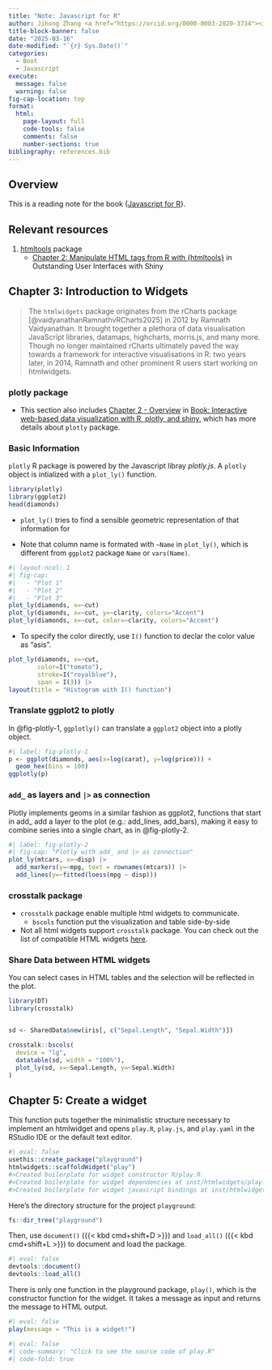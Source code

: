 ```yaml
---
title: "Note: Javascript for R"
author: Jihong Zhang <a href="https://orcid.org/0000-0003-2820-3734"><img src="/images/ORCID-iD_icon_24x24.png" alt=""/></a>
title-block-banner: false
date: "2025-03-16"
date-modified: "`{r} Sys.Date()`"
categories:
  - Boot
  - Javascript
execute: 
  message: false
  warning: false  
fig-cap-location: top  
format:
  html:
    page-layout: full
    code-tools: false
    comments: false
    number-sections: true
bibliography: references.bib
---
```


::: objectives
## Overview {.unnumbered}

This is a reading note for the book {[Javascript for R](https://book.javascript-for-r.com/widgets-intro-intro)}.
:::

## Relevant resources

1.  [htmltools](https://github.com/rstudio/htmltools) package
    -   [Chapter 2: Manipulate HTML tags from R with {htmltools}](https://unleash-shiny.rinterface.com/htmltools-overview) in Outstanding User Interfaces with Shiny

## Chapter 3: Introduction to Widgets

> The `htmlwidgets` package originates from the rCharts package [@vaidyanathanRamnathvRCharts2025] in 2012 by Ramnath Vaidyanathan. It brought together a plethora of data visualisation JavaScript libraries, datamaps, highcharts, morris.js, and many more. Though no longer maintained rCharts ultimately paved the way towards a framework for interactive visualisations in R: two years later, in 2014, Ramnath and other prominent R users start working on htmlwidgets.

### plotly package

-   This section also includes [Chapter 2 - Overview](https://plotly-r.com/overview) in [Book: Interactive web-based data visualization with R, plotly, and shiny](https://plotly-r.com/), which has more details about `plotly` package.

::: callout-note
### Basic Information

`plotly` R package is powered by the Javascript libray *plotly.js*. A `plotly` object is intialized with a `plot_ly()` function.

```r
library(plotly)
library(ggplot2)
head(diamonds)
```

-   `plot_ly()` tries to find a sensible geometric representation of that information for

-   Note that column name is formated with `~Name` in `plot_ly()`, which is different from `ggplot2` package `Name` or `vars(Name)`.

```r
#| layout-ncol: 1
#| fig-cap:
#|   - "Plot 1"
#|   - "Plot 2"
#|   - "Plot 3"
plot_ly(diamonds, x=~cut)
plot_ly(diamonds, x=~cut, y=~clarity, colors="Accent")
plot_ly(diamonds, x=~cut, color=~clarity, colors="Accent")
```

-   To specify the color directly, use `I()` function to declar the color value as "asis".

```r
plot_ly(diamonds, x=~cut, 
        color=I("tomato"), 
        stroke=I("royalblue"), 
        span = I(3)) |> 
layout(title = "Histogram with I() function")
```
:::

::: callout-note
### Translate ggplot2 to plotly

In @fig-plotly-1, `ggplotly()` can translate a `ggplot2` object into a plotly object.

```r
#| label: fig-plotly-1
p <- ggplot(diamonds, aes(x=log(carat), y=log(price))) + 
  geom_hex(bins = 100)
ggplotly(p)
```
:::

::: callout-note
### `add_` as layers and `|>` as connection

Plotly implements geoms in a similar fashion as ggplot2, functions that start in add\_ add a layer to the plot (e.g.: add_lines, add_bars), making it easy to combine series into a single chart, as in @fig-plotly-2.

```r
#| label: fig-plotly-2
#| fig-cap: "Plotly with add_ and |> as connection"
plot_ly(mtcars, x=~disp) |> 
  add_markers(y=~mpg, text = rownames(mtcars)) |> 
  add_lines(y=~fitted(loess(mpg ~ disp)))
```
:::

### crosstalk package

-   `crosstalk` package enable multiple html widgets to communicate.
    -   `bscols` function put the visualization and table side-by-side
-   Not all html widgets support `crosstalk` package. You can check out the list of compatible HTML widgets [here](https://rstudio.github.io/crosstalk/widgets.html).

::: callout-note
### Share Data between HTML widgets

You can select cases in HTML tables and the selection will be reflected in the plot.

```r
library(DT)
library(crosstalk)


sd <- SharedData$new(iris[, c("Sepal.Length", "Sepal.Width")])

crosstalk::bscols(
  device = "lg",
  datatable(sd, width = "100%"),
  plot_ly(sd, x=~Sepal.Length, y=~Sepal.Width)
)
```
:::

## Chapter 5: Create a widget

This function puts together the minimalistic structure necessary to implement an htmlwidget and opens `play.R`, `play.js`, and `play.yaml` in the RStudio IDE or the default text editor.

```r
#| eval: false
usethis::create_package("playground")
htmlwidgets::scaffoldWidget("play")
#>Created boilerplate for widget constructor R/play.R
#>Created boilerplate for widget dependencies at inst/htmlwidgets/play.yaml
#>Created boilerplate for widget javascript bindings at inst/htmlwidgets/play.js
```

Here's the directory structure for the project `playground`:

```r
fs::dir_tree("playground")
```

Then, use `document()` ({{< kbd cmd+shift+D >}}) and `load_all()` ({{< kbd cmd+shift+L >}}) to document and load the package.

```r
#| eval: false
devtools::document()
devtools::load_all()
```

There is only one function in the playground package, `play()`, which is the constructor function for the widget. It takes a message as input and returns the message to HTML output.

```r
#| eval: false
play(message = "This is a widget!")
```

```r
#| eval: false
#| code-summary: "Click to see the source code of play.R"
#| code-fold: true
```
